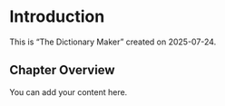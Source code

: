 # Introduction

This is "The Dictionary Maker" created on 2025-07-24.

## Chapter Overview

You can add your content here.